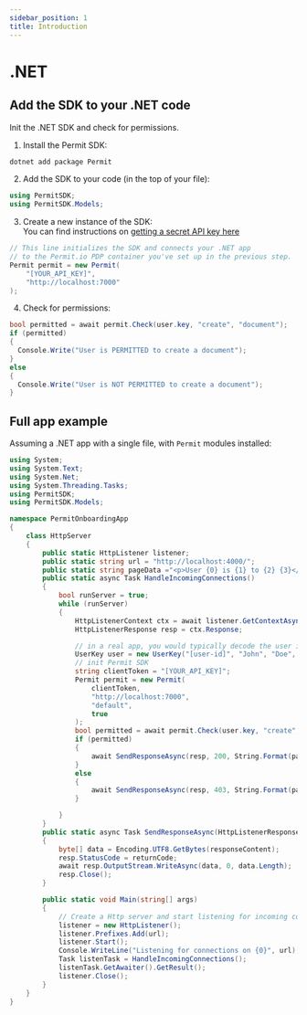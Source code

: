 ```yaml
---
sidebar_position: 1
title: Introduction
---
```


# .NET

## Add the SDK to your .NET code

Init the .NET SDK and check for permissions.

1. Install the Permit SDK:

```bash
dotnet add package Permit
```

2. Add the SDK to your code (in the top of your file):

```csharp
using PermitSDK;
using PermitSDK.Models;
```

3. Create a new instance of the SDK:  
   You can find instructions on [getting a secret API key here](/tutorials/quickstart#2-get-permitio-api-key)

```csharp
// This line initializes the SDK and connects your .NET app
// to the Permit.io PDP container you've set up in the previous step.
Permit permit = new Permit(
    "[YOUR_API_KEY]",
    "http://localhost:7000"
);

```

4. Check for permissions:

```csharp
bool permitted = await permit.Check(user.key, "create", "document");
if (permitted)
{
  Console.Write("User is PERMITTED to create a document");
}
else
{
  Console.Write("User is NOT PERMITTED to create a document");
}
```

## Full app example

Assuming a .NET app with a single file, with `Permit` modules installed:

```csharp
using System;
using System.Text;
using System.Net;
using System.Threading.Tasks;
using PermitSDK;
using PermitSDK.Models;

namespace PermitOnboardingApp
{
    class HttpServer
    {
        public static HttpListener listener;
        public static string url = "http://localhost:4000/";
        public static string pageData ="<p>User {0} is {1} to {2} {3}</p>";
        public static async Task HandleIncomingConnections()
        {
            bool runServer = true;
            while (runServer)
            {
                HttpListenerContext ctx = await listener.GetContextAsync();
                HttpListenerResponse resp = ctx.Response;

                // in a real app, you would typically decode the user id from a JWT token
                UserKey user = new UserKey("[user-id]", "John", "Doe", "johndoe@permit.io");
                // init Permit SDK
                string clientToken = "[YOUR_API_KEY]";
                Permit permit = new Permit(
                    clientToken,
                    "http://localhost:7000",
                    "default",
                    true
                );
                bool permitted = await permit.Check(user.key, "create", "document");
                if (permitted)
                {
                    await SendResponseAsync(resp, 200, String.Format(pageData, user.firstName + user.lastName, "Permitted", "create", "document"));
                }
                else
                {
                    await SendResponseAsync(resp, 403, String.Format(pageData, user.firstName + user.lastName, "NOT Permitted", "create", "document"));
                }

            }
        }
        public static async Task SendResponseAsync(HttpListenerResponse resp, int returnCode, string responseContent)
        {
            byte[] data = Encoding.UTF8.GetBytes(responseContent);
            resp.StatusCode = returnCode;
            await resp.OutputStream.WriteAsync(data, 0, data.Length);
            resp.Close();
        }

        public static void Main(string[] args)
        {
            // Create a Http server and start listening for incoming connections
            listener = new HttpListener();
            listener.Prefixes.Add(url);
            listener.Start();
            Console.WriteLine("Listening for connections on {0}", url);
            Task listenTask = HandleIncomingConnections();
            listenTask.GetAwaiter().GetResult();
            listener.Close();
        }
    }
}
```


